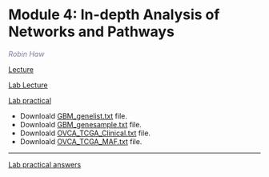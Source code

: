 #  Module 4: In-depth Analysis of Networks and Pathways  

  *<font color="#827e9c">Robin Haw</font>*
  
  [Lecture](./lectures/Pathways_2020_lecture_Module_4_Robin.pdf)   
  
  [Lab Lecture](./lectures/Pathways_2020_Module_4_Lab_Robin.pdf)
  
  [Lab practical](./Module4/Reactome/lab/CBW_2020_Module_4_Lab_Questions.pdf)

 *  Downloald  [GBM_genelist.txt](./Module4/Reactome/data/GBM_genelist.txt) file.  
 *  Downloald  [GBM_genesample.txt](./Module4/Reactome/data/GBM_genesample.txt) file.  
 *  Downloald  [OVCA_TCGA_Clinical.txt](./Module4/Reactome/data/OVCA_TCGA_Clinical.txt) file.  
 *  Downloald  [OVCA_TCGA_MAF.txt](./Module4/Reactome/data/OVCA_TCGA_MAF.txt) file.  
 

---
 
 [Lab practical answers](./Module4/Reactome/lab/CBW_2020_Module_4_Lab_Answers.pdf)



